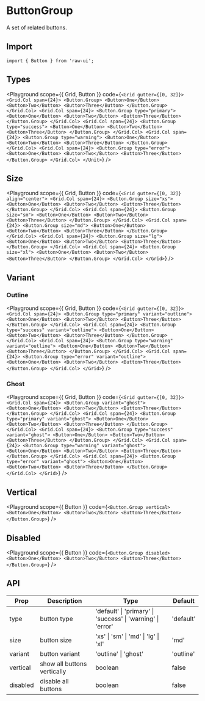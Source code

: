 
# ButtonGroup

A set of related buttons.

## Import

```tsx
import { Button } from 'raw-ui';
```

## Types

<Playground
  scope={{ Grid, Button }}
  code={`
<Grid gutter={[0, 32]}>
  <Grid.Col span={24}>
    <Button.Group>
      <Button>One</Button>
      <Button>Two</Button>
      <Button>Three</Button>
    </Button.Group>
  </Grid.Col>
  <Grid.Col span={24}>
    <Button.Group type="primary">
      <Button>One</Button>
      <Button>Two</Button>
      <Button>Three</Button>
    </Button.Group>
  </Grid.Col>
  <Grid.Col span={24}>
    <Button.Group type="success">
      <Button>One</Button>
      <Button>Two</Button>
      <Button>Three</Button>
    </Button.Group>
  </Grid.Col>
  <Grid.Col span={24}>
    <Button.Group type="warning">
      <Button>One</Button>
      <Button>Two</Button>
      <Button>Three</Button>
    </Button.Group>
  </Grid.Col>
  <Grid.Col span={24}>
    <Button.Group type="error">
      <Button>One</Button>
      <Button>Two</Button>
      <Button>Three</Button>
    </Button.Group>
  </Grid.Col>
</Unit>
`}
/>

## Size

<Playground
  scope={{ Grid, Button }}
  code={`
<Grid gutter={[0, 32]} align="center">
  <Grid.Col span={24}>
    <Button.Group size="xs">
      <Button>One</Button>
      <Button>Two</Button>
      <Button>Three</Button>
    </Button.Group>
  </Grid.Col>
  <Grid.Col span={24}>
    <Button.Group size="sm">
      <Button>One</Button>
      <Button>Two</Button>
      <Button>Three</Button>
    </Button.Group>
  </Grid.Col>
  <Grid.Col span={24}>
    <Button.Group size="md">
      <Button>One</Button>
      <Button>Two</Button>
      <Button>Three</Button>
    </Button.Group>
  </Grid.Col>
  <Grid.Col span={24}>
    <Button.Group size="lg">
      <Button>One</Button>
      <Button>Two</Button>
      <Button>Three</Button>
    </Button.Group>
  </Grid.Col>
  <Grid.Col span={24}>
    <Button.Group size="xl">
      <Button>One</Button>
      <Button>Two</Button>
      <Button>Three</Button>
    </Button.Group>
  </Grid.Col>
</Grid>
`}
/>

## Variant

### Outline

<Playground
  scope={{ Grid, Button }}
  code={`
<Grid gutter={[0, 32]}>
  <Grid.Col span={24}>
    <Button.Group type="primary" variant="outline">
      <Button>One</Button>
      <Button>Two</Button>
      <Button>Three</Button>
    </Button.Group>
  </Grid.Col>
  <Grid.Col span={24}>
    <Button.Group type="success" variant="outline">
      <Button>One</Button>
      <Button>Two</Button>
      <Button>Three</Button>
    </Button.Group>
  </Grid.Col>
  <Grid.Col span={24}>
    <Button.Group type="warning" variant="outline">
      <Button>One</Button>
      <Button>Two</Button>
      <Button>Three</Button>
    </Button.Group>
  </Grid.Col>
  <Grid.Col span={24}>
    <Button.Group type="error" variant="outline">
      <Button>One</Button>
      <Button>Two</Button>
      <Button>Three</Button>
    </Button.Group>
  </Grid.Col>
</Grid>
`}
/>

### Ghost

<Playground
  scope={{ Grid, Button }}
  code={`
<Grid gutter={[0, 32]}>
  <Grid.Col span={24}>
    <Button.Group variant="ghost">
      <Button>One</Button>
      <Button>Two</Button>
      <Button>Three</Button>
    </Button.Group>
  </Grid.Col>
  <Grid.Col span={24}>
    <Button.Group type="primary" variant="ghost">
      <Button>One</Button>
      <Button>Two</Button>
      <Button>Three</Button>
    </Button.Group>
  </Grid.Col>
  <Grid.Col span={24}>
    <Button.Group type="success" variant="ghost">
      <Button>One</Button>
      <Button>Two</Button>
      <Button>Three</Button>
    </Button.Group>
  </Grid.Col>
  <Grid.Col span={24}>
    <Button.Group type="warning" variant="ghost">
      <Button>One</Button>
      <Button>Two</Button>
      <Button>Three</Button>
    </Button.Group>
  </Grid.Col>
  <Grid.Col span={24}>
    <Button.Group type="error" variant="ghost">
      <Button>One</Button>
      <Button>Two</Button>
      <Button>Three</Button>
    </Button.Group>
  </Grid.Col>
</Grid>
`}
/>

## Vertical

<Playground
  scope={{ Button }}
  code={`
<Button.Group vertical>
  <Button>One</Button>
  <Button>Two</Button>
  <Button>Three</Button>
</Button.Group>
`}
/>

## Disabled

<Playground
  scope={{ Button }}
  code={`
<Button.Group disabled>
  <Button>One</Button>
  <Button>Two</Button>
  <Button>Three</Button>
</Button.Group>
`}
/>

## API

| Prop     | Description                 | Type                                                        | Default   |
| -------- | --------------------------- | ----------------------------------------------------------- | --------- |
| type     | button type                 | 'default' \| 'primary' \| 'success' \| 'warning' \| 'error' | 'default' |
| size     | button size                 | 'xs' \| 'sm' \| 'md' \| 'lg' \| 'xl'                        | 'md'      |
| variant  | button variant              | 'outline' \| 'ghost'                                        | 'outline' |
| vertical | show all buttons vertically | boolean                                                     | false     |
| disabled | disable all buttons         | boolean                                                     | false     |
